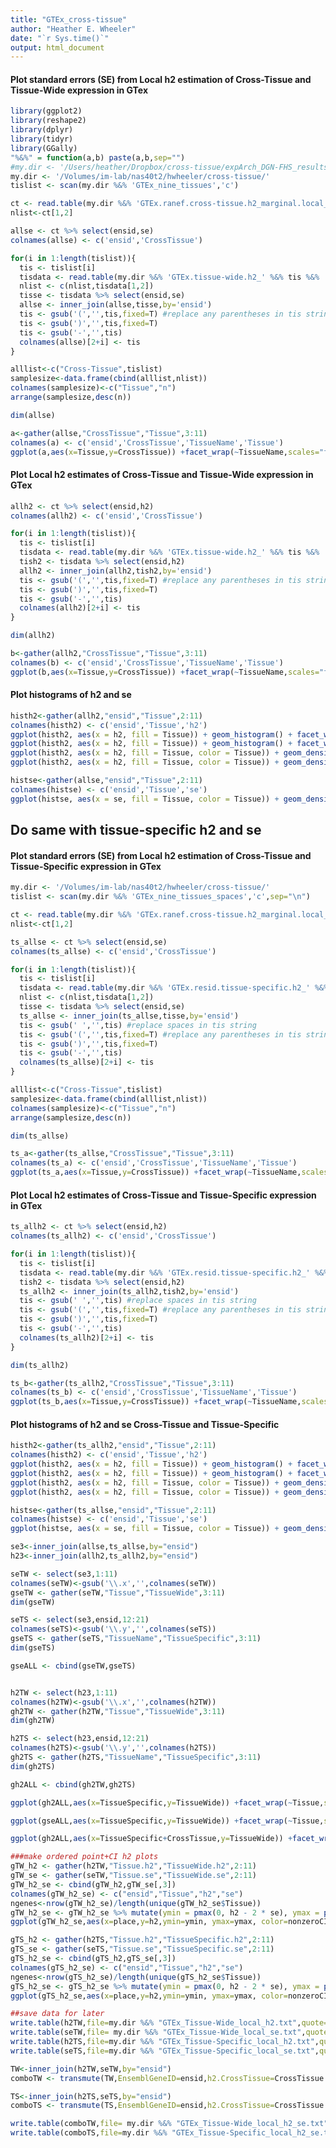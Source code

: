 ```yaml
---
title: "GTEx_cross-tissue"
author: "Heather E. Wheeler"
date: "`r Sys.time()`"
output: html_document
---
```

#### Plot standard errors (SE) from Local h2 estimation of Cross-Tissue and Tissue-Wide expression in GTex
```r
library(ggplot2)
library(reshape2)
library(dplyr)
library(tidyr)
library(GGally)
"%&%" = function(a,b) paste(a,b,sep="")
#my.dir <- '/Users/heather/Dropbox/cross-tissue/expArch_DGN-FHS_results/GTEx-cross-tissue/'
my.dir <- '/Volumes/im-lab/nas40t2/hwheeler/cross-tissue/'
tislist <- scan(my.dir %&% 'GTEx_nine_tissues','c')

ct <- read.table(my.dir %&% 'GTEx.ranef.cross-tissue.h2_marginal.local_2015-03-23.txt',header=T)
nlist<-ct[1,2]

allse <- ct %>% select(ensid,se)
colnames(allse) <- c('ensid','CrossTissue')

for(i in 1:length(tislist)){
  tis <- tislist[i]
  tisdata <- read.table(my.dir %&% 'GTEx.tissue-wide.h2_' %&% tis %&% '_marginal.local_2015-03-24.txt',header=T)
  nlist <- c(nlist,tisdata[1,2])
  tisse <- tisdata %>% select(ensid,se)
  allse <- inner_join(allse,tisse,by='ensid')
  tis <- gsub('(','',tis,fixed=T) #replace any parentheses in tis string
  tis <- gsub(')','',tis,fixed=T)
  tis <- gsub('-','',tis)
  colnames(allse)[2+i] <- tis
}

alllist<-c("Cross-Tissue",tislist)
samplesize<-data.frame(cbind(alllist,nlist))
colnames(samplesize)<-c("Tissue","n")
arrange(samplesize,desc(n))

dim(allse)

a<-gather(allse,"CrossTissue","Tissue",3:11)
colnames(a) <- c('ensid','CrossTissue','TissueName','Tissue')
ggplot(a,aes(x=Tissue,y=CrossTissue)) +facet_wrap(~TissueName,scales="fixed",ncol=3) + geom_point(cex=0.7) + geom_abline(intercept=0, slope=1,color='red') + geom_smooth(method = "lm") + ylab('Cross-Tissue SE') + xlab('Tissue-Wide SE') +  ggtitle("GTEx Compare SE from Local h2 estimation")

```

#### Plot Local h2 estimates of Cross-Tissue and Tissue-Wide expression in GTex
```r
allh2 <- ct %>% select(ensid,h2)
colnames(allh2) <- c('ensid','CrossTissue')

for(i in 1:length(tislist)){
  tis <- tislist[i]
  tisdata <- read.table(my.dir %&% 'GTEx.tissue-wide.h2_' %&% tis %&% '_marginal.local_2015-03-24.txt',header=T)
  tish2 <- tisdata %>% select(ensid,h2)
  allh2 <- inner_join(allh2,tish2,by='ensid')
  tis <- gsub('(','',tis,fixed=T) #replace any parentheses in tis string
  tis <- gsub(')','',tis,fixed=T)
  tis <- gsub('-','',tis)
  colnames(allh2)[2+i] <- tis
}

dim(allh2)

b<-gather(allh2,"CrossTissue","Tissue",3:11)
colnames(b) <- c('ensid','CrossTissue','TissueName','Tissue')
ggplot(b,aes(x=Tissue,y=CrossTissue)) +facet_wrap(~TissueName,scales="fixed",ncol=3) + geom_point(cex=0.7) + geom_abline(intercept=0, slope=1,color='red') + geom_smooth(method = "lm") + ylab('Cross-Tissue h2') + xlab('Tissue-Wide h2') +  ggtitle("GTEx Local h2 estimates")
```

#### Plot histograms of h2 and se
```r
histh2<-gather(allh2,"ensid","Tissue",2:11)
colnames(histh2) <- c('ensid','Tissue','h2')
ggplot(histh2, aes(x = h2, fill = Tissue)) + geom_histogram() + facet_wrap(~Tissue,ncol=2) +  ggtitle("GTEx Local h2") + guides(fill=FALSE)
ggplot(histh2, aes(x = h2, fill = Tissue)) + geom_histogram() + facet_wrap(~Tissue,ncol=2) + coord_cartesian(xlim=c(0.2,1),ylim=c(0,300)) + ggtitle("GTEx Local h2 > 0.20") + guides(fill=FALSE)
ggplot(histh2, aes(x = h2, fill = Tissue, color = Tissue)) + geom_density(alpha=0.3) + ggtitle("GTEx Local h2")
ggplot(histh2, aes(x = h2, fill = Tissue, color = Tissue)) + geom_density(alpha=0.3) + coord_cartesian(ylim=c(0,15)) + ggtitle("GTEx Local h2 ZOOM")

histse<-gather(allse,"ensid","Tissue",2:11)
colnames(histse) <- c('ensid','Tissue','se')
ggplot(histse, aes(x = se, fill = Tissue, color = Tissue)) + geom_density(alpha=0.3)
```

## Do same with tissue-specific h2 and se
#### Plot standard errors (SE) from Local h2 estimation of Cross-Tissue and Tissue-Specific expression in GTex
```r
my.dir <- '/Volumes/im-lab/nas40t2/hwheeler/cross-tissue/'
tislist <- scan(my.dir %&% 'GTEx_nine_tissues_spaces','c',sep="\n")

ct <- read.table(my.dir %&% 'GTEx.ranef.cross-tissue.h2_marginal.local_2015-03-23.txt',header=T)
nlist<-ct[1,2]

ts_allse <- ct %>% select(ensid,se)
colnames(ts_allse) <- c('ensid','CrossTissue')

for(i in 1:length(tislist)){
  tis <- tislist[i]
  tisdata <- read.table(my.dir %&% 'GTEx.resid.tissue-specific.h2_' %&% tis %&% '_marginal.local_2015-03-23.txt',header=T,sep="\t")
  nlist <- c(nlist,tisdata[1,2])
  tisse <- tisdata %>% select(ensid,se)
  ts_allse <- inner_join(ts_allse,tisse,by='ensid')
  tis <- gsub(' ','',tis) #replace spaces in tis string
  tis <- gsub('(','',tis,fixed=T) #replace any parentheses in tis string
  tis <- gsub(')','',tis,fixed=T)
  tis <- gsub('-','',tis)
  colnames(ts_allse)[2+i] <- tis
}

alllist<-c("Cross-Tissue",tislist)
samplesize<-data.frame(cbind(alllist,nlist))
colnames(samplesize)<-c("Tissue","n")
arrange(samplesize,desc(n))

dim(ts_allse)

ts_a<-gather(ts_allse,"CrossTissue","Tissue",3:11)
colnames(ts_a) <- c('ensid','CrossTissue','TissueName','Tissue')
ggplot(ts_a,aes(x=Tissue,y=CrossTissue)) +facet_wrap(~TissueName,scales="fixed",ncol=3) + geom_point(cex=0.7) + geom_abline(intercept=0, slope=1,color='red') + geom_smooth(method = "lm") + ylab('Cross-Tissue SE') + xlab('Tissue-Specific SE') +  ggtitle("GTEx Compare SE from Local h2 estimation")

```

#### Plot Local h2 estimates of Cross-Tissue and Tissue-Specific expression in GTex
```r
ts_allh2 <- ct %>% select(ensid,h2)
colnames(ts_allh2) <- c('ensid','CrossTissue')

for(i in 1:length(tislist)){
  tis <- tislist[i]
  tisdata <- read.table(my.dir %&% 'GTEx.resid.tissue-specific.h2_' %&% tis %&% '_marginal.local_2015-03-23.txt',header=T,sep="\t")
  tish2 <- tisdata %>% select(ensid,h2)
  ts_allh2 <- inner_join(ts_allh2,tish2,by='ensid')
  tis <- gsub(' ','',tis) #replace spaces in tis string
  tis <- gsub('(','',tis,fixed=T) #replace any parentheses in tis string
  tis <- gsub(')','',tis,fixed=T)
  tis <- gsub('-','',tis)
  colnames(ts_allh2)[2+i] <- tis
}

dim(ts_allh2)

ts_b<-gather(ts_allh2,"CrossTissue","Tissue",3:11)
colnames(ts_b) <- c('ensid','CrossTissue','TissueName','Tissue')
ggplot(ts_b,aes(x=Tissue,y=CrossTissue)) +facet_wrap(~TissueName,scales="fixed",ncol=3) + geom_point(cex=0.7) + geom_abline(intercept=0, slope=1,color='red') + geom_smooth(method = "lm") + ylab('Cross-Tissue h2') + xlab('Tissue-Specific h2') +  ggtitle("GTEx Local h2 estimates")
```

#### Plot histograms of h2 and se Cross-Tissue and Tissue-Specific
```r
histh2<-gather(ts_allh2,"ensid","Tissue",2:11)
colnames(histh2) <- c('ensid','Tissue','h2')
ggplot(histh2, aes(x = h2, fill = Tissue)) + geom_histogram() + facet_wrap(~Tissue,ncol=2) +  ggtitle("GTEx Local h2") + guides(fill=FALSE)
ggplot(histh2, aes(x = h2, fill = Tissue)) + geom_histogram() + facet_wrap(~Tissue,ncol=2) + coord_cartesian(xlim=c(0.2,1),ylim=c(0,300)) + ggtitle("GTEx Local h2 > 0.20") + guides(fill=FALSE)
ggplot(histh2, aes(x = h2, fill = Tissue, color = Tissue)) + geom_density(alpha=0.3) + ggtitle("GTEx Local h2")
ggplot(histh2, aes(x = h2, fill = Tissue, color = Tissue)) + geom_density(alpha=0.3) + coord_cartesian(ylim=c(0,15)) + ggtitle("GTEx Local h2 ZOOM")

histse<-gather(ts_allse,"ensid","Tissue",2:11)
colnames(histse) <- c('ensid','Tissue','se')
ggplot(histse, aes(x = se, fill = Tissue, color = Tissue)) + geom_density(alpha=0.3)
```

```r
se3<-inner_join(allse,ts_allse,by="ensid")
h23<-inner_join(allh2,ts_allh2,by="ensid")

seTW <- select(se3,1:11)
colnames(seTW)<-gsub('\\.x','',colnames(seTW))
gseTW <- gather(seTW,"Tissue","TissueWide",3:11)
dim(gseTW)

seTS <- select(se3,ensid,12:21)
colnames(seTS)<-gsub('\\.y','',colnames(seTS))
gseTS <- gather(seTS,"TissueName","TissueSpecific",3:11)
dim(gseTS)

gseALL <- cbind(gseTW,gseTS)


h2TW <- select(h23,1:11)
colnames(h2TW)<-gsub('\\.x','',colnames(h2TW))
gh2TW <- gather(h2TW,"Tissue","TissueWide",3:11)
dim(gh2TW)

h2TS <- select(h23,ensid,12:21)
colnames(h2TS)<-gsub('\\.y','',colnames(h2TS))
gh2TS <- gather(h2TS,"TissueName","TissueSpecific",3:11)
dim(gh2TS)

gh2ALL <- cbind(gh2TW,gh2TS)

ggplot(gh2ALL,aes(x=TissueSpecific,y=TissueWide)) +facet_wrap(~Tissue,scales="fixed",ncol=3) + geom_point(cex=0.7) + geom_abline(intercept=0, slope=1,color='red') + geom_smooth(method = "lm") + ylab('Tissue-Wide h2') + xlab('Tissue-Specific h2') +  ggtitle("GTEx Local h2 estimates")

ggplot(gseALL,aes(x=TissueSpecific,y=TissueWide)) +facet_wrap(~Tissue,scales="fixed",ncol=3) + geom_point(cex=0.7) + geom_abline(intercept=0, slope=1,color='red') + geom_smooth(method = "lm") + ylab('Tissue-Wide SE') + xlab('Tissue-Specific SE') +  ggtitle("GTEx Compare SE from Local h2 estimation")

ggplot(gh2ALL,aes(x=TissueSpecific+CrossTissue,y=TissueWide)) +facet_wrap(~Tissue,scales="fixed",ncol=3) + geom_point(cex=0.7) + geom_abline(intercept=0, slope=1,color='red') + geom_smooth(method = "lm") + ylab('Tissue-Wide h2') + xlab('Tissue-Specific + Cross-Tissue h2') +  ggtitle("GTEx Local h2 estimates")

###make ordered point+CI h2 plots
gTW_h2 <- gather(h2TW,"Tissue.h2","TissueWide.h2",2:11)
gTW_se <- gather(seTW,"Tissue.se","TissueWide.se",2:11)
gTW_h2_se <- cbind(gTW_h2,gTW_se[,3])
colnames(gTW_h2_se) <- c("ensid","Tissue","h2","se")
ngenes<-nrow(gTW_h2_se)/length(unique(gTW_h2_se$Tissue))
gTW_h2_se <- gTW_h2_se %>% mutate(ymin = pmax(0, h2 - 2 * se), ymax = pmin(1, h2 + 2 * se) ) %>% arrange(Tissue,h2) %>% mutate(place=rep(1:ngenes,10),nonzeroCI=ymin>0) 
ggplot(gTW_h2_se,aes(x=place,y=h2,ymin=ymin, ymax=ymax, color=nonzeroCI) ) + facet_wrap(~Tissue,ncol=2) + geom_pointrange(col='gray')+geom_point()+ggtitle('Tissue-Wide h2')+ theme(legend.justification=c(0,1), legend.position=c(0,1))+ylab(expression("local h"^2)) + xlab(expression("genes ordered by local h"^2))

gTS_h2 <- gather(h2TS,"Tissue.h2","TissueSpecific.h2",2:11)
gTS_se <- gather(seTS,"Tissue.se","TissueSpecific.se",2:11)
gTS_h2_se <- cbind(gTS_h2,gTS_se[,3])
colnames(gTS_h2_se) <- c("ensid","Tissue","h2","se")
ngenes<-nrow(gTS_h2_se)/length(unique(gTS_h2_se$Tissue))
gTS_h2_se <- gTS_h2_se %>% mutate(ymin = pmax(0, h2 - 2 * se), ymax = pmin(1, h2 + 2 * se) ) %>% arrange(Tissue,h2) %>% mutate(place=rep(1:ngenes,10),nonzeroCI=ymin>0)
ggplot(gTS_h2_se,aes(x=place,y=h2,ymin=ymin, ymax=ymax, color=nonzeroCI) ) + facet_wrap(~Tissue,ncol=2) + geom_pointrange(col='gray')+geom_point()+ggtitle('Tissue-Specific h2')+ theme(legend.justification=c(0,1), legend.position=c(0,1))+ylab(expression("local h"^2)) + xlab(expression("genes ordered by local h"^2))

##save data for later
write.table(h2TW,file=my.dir %&% "GTEx_Tissue-Wide_local_h2.txt",quote=F,row.names=F)
write.table(seTW,file= my.dir %&% "GTEx_Tissue-Wide_local_se.txt",quote=F,row.names=F)
write.table(h2TS,file=my.dir %&% "GTEx_Tissue-Specific_local_h2.txt",quote=F,row.names=F)
write.table(seTS,file=my.dir %&% "GTEx_Tissue-Specific_local_se.txt",quote=F,row.names=F)

TW<-inner_join(h2TW,seTW,by="ensid")
comboTW <- transmute(TW,EnsemblGeneID=ensid,h2.CrossTissue=CrossTissue.x,se.CrossTissue=CrossTissue.y,h2.AdiposeSubcutaneous=AdiposeSubcutaneous.x,se.AdiposeSubcutaneous=AdiposeSubcutaneous.y,h2.ArteryTibial=ArteryTibial.x,se.ArteryTibial=ArteryTibial.y,h2.HeartLeftVentricle=HeartLeftVentricle.x,se.HeartLeftVentricle=HeartLeftVentricle.y,h2.Lung=Lung.x,se.Lung=Lung.y,h2.MuscleSkeletal=MuscleSkeletal.x,se.MuscleSkeletal=MuscleSkeletal.y,h2.NerveTibial=NerveTibial.x,se.NerveTibial=NerveTibial.y,h2.SkinSunExposedLowerleg=SkinSunExposedLowerleg.x,se.SkinSunExposedLowerleg=SkinSunExposedLowerleg.y,h2.Thyroid=Thyroid.x,se.Thyroid=Thyroid.y,h2.WholeBlood=WholeBlood.x,se.WholeBlood=WholeBlood.y)

TS<-inner_join(h2TS,seTS,by="ensid")
comboTS <- transmute(TS,EnsemblGeneID=ensid,h2.CrossTissue=CrossTissue.x,se.CrossTissue=CrossTissue.y,h2.AdiposeSubcutaneous=AdiposeSubcutaneous.x,se.AdiposeSubcutaneous=AdiposeSubcutaneous.y,h2.ArteryTibial=ArteryTibial.x,se.ArteryTibial=ArteryTibial.y,h2.HeartLeftVentricle=HeartLeftVentricle.x,se.HeartLeftVentricle=HeartLeftVentricle.y,h2.Lung=Lung.x,se.Lung=Lung.y,h2.MuscleSkeletal=MuscleSkeletal.x,se.MuscleSkeletal=MuscleSkeletal.y,h2.NerveTibial=NerveTibial.x,se.NerveTibial=NerveTibial.y,h2.SkinSunExposedLowerleg=SkinSunExposedLowerleg.x,se.SkinSunExposedLowerleg=SkinSunExposedLowerleg.y,h2.Thyroid=Thyroid.x,se.Thyroid=Thyroid.y,h2.WholeBlood=WholeBlood.x,se.WholeBlood=WholeBlood.y)

write.table(comboTW,file= my.dir %&% "GTEx_Tissue-Wide_local_h2_se.txt",quote=F,row.names=F,sep="\t")
write.table(comboTS,file=my.dir %&% "GTEx_Tissue-Specific_local_h2_se.txt",quote=F,row.names=F,sep="\t")

```